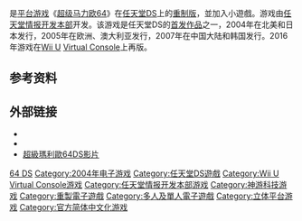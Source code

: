 {{expand|time=2016-10-23T00:05:38+00:00}}
{{unreferenced|time=2016-10-23T00:05:38+00:00}}

{{NoteTA
| G1=Games
| G2 = Mario
}}
{{Infobox video game
| title = 超級瑪利歐64DS
| japanese = スーパーマリオ64DS
| english = Super Mario 64 DS
| official = {{vgrelease|CN|神游马-{}-力欧DS}}
| image = 超級瑪利歐64DS.jpg
| caption = 北美版封面
| developer = [[任天堂情報開發本部|任天堂情報開發本部第四小組]]
| publisher = {{vgrelease|WW|[[任天堂|任天堂]]|CN|[[神遊科技|神遊科技]]}}
| director = 池松真一
| producer = [[宮本茂|宮本茂]]
| designer = 宮永真
| programmer =
| artist = 
| writer = 
| composer = [[近藤浩治|近藤浩治]]
| series = [[超級瑪利歐系列|超級瑪利歐系列]]
| released = '''任天堂DS'''{{Video game release|NA|2004年11月21日|JP|2004年12月2日|AUS|2005年2月24日|EU|2005年3月11日|CN|2007年6月21日}}'''Wii U Virtual Console'''{{Video game release|JP|2016年1月6日|NA|2016年8月25日|EU|2016年8月25日}}
| genre = [[平台遊戲|平台]]
| modes = [[單人電子遊戲|單人]]、[[多人電子遊戲|多人]]
| platforms = [[任天堂DS|任天堂DS]]<br/>[[Virtual_Console|Virtual Console]]
}}

{{Vgname|超级马力欧64DS|ja=スーパーマリオ64DS|en=Super Mario 64 DS|神游科技译作“'''神游马力欧DS'''”}}是[[平台游戏|平台游戏]]《[[超级马力欧64|超级马力欧64]]》在[[任天堂DS|任天堂DS]]上的[[电子游戏重制|重制版]]，並加入小遊戲。游戏由[[任天堂情报开发本部|任天堂情报开发本部]]开发。该游戏是任天堂DS的[[首发游戏|首发作品]]之一，2004年在北美和日本发行，2005年在欧洲、澳大利亚发行，2007年在中国大陆和韩国发行。2016年游戏在[[Wii_U|Wii U]] [[Virtual_Console|Virtual Console]]上再版。

== 参考资料 ==
{{reflist}}

== 外部链接 ==
*{{Official websites|https://www.nintendo.co.jp/ds/asmj/index.html|日本|http://www.ique.com/games/mariods.html|简体中文}}
*{{Official websites|Wii U Virtual Console版官方网站|https://www.nintendo.co.jp/titles/20010000015449|日本|https://www.nintendo.com/games/detail/super-mario-64-ds-wii-u|北美}}
*[https://www.youtube.com/watch?v=w3atTWOaY4g 超級瑪利歐64DS影片] {{Wayback|url=https://www.youtube.com/watch?v=w3atTWOaY4g |date=20210202030718 }}

{{瑪利歐系列}}

{{DEFAULTSORT:Super Mario 64 DS}}
[[Category:超级马力欧系列电子游戏|64 DS]]
[[Category:2004年电子游戏|Category:2004年电子游戏]]
[[Category:任天堂DS遊戲|Category:任天堂DS遊戲]]
[[Category:Wii_U_Virtual_Console游戏|Category:Wii U Virtual Console游戏]]
[[Category:任天堂情报开发本部游戏|Category:任天堂情报开发本部游戏]]
[[Category:神游科技游戏|Category:神游科技游戏]]
[[Category:重製電子遊戲|Category:重製電子遊戲]]
[[Category:多人及單人電子遊戲|Category:多人及單人電子遊戲]]
[[Category:立体平台游戏|Category:立体平台游戏]]
[[Category:官方简体中文化游戏|Category:官方简体中文化游戏]]

{{nintendo-stub}}